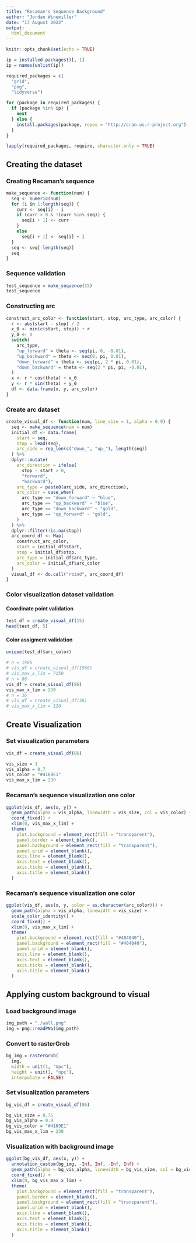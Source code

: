 ```yaml
---
title: "Recaman's Sequence Background"
author: "Jordan Winemiller"
date: "17 August 2022"
output:
  html_document
---
```



```r
knitr::opts_chunk$set(echo = TRUE)
```


```r
ip = installed.packages()[, 1]
ip = names(unlist(ip))

required_packages = c(
  "grid",
  "png",
  "tidyverse")

for (package in required_packages) {
  if (package %in% ip) {
    next
  } else {
    install.packages(package, repos = "http://cran.us.r-project.org")
  }
}

lapply(required_packages, require, character.only = TRUE)
```

## Creating the dataset

### Creating Recaman's sequence

```r
make_sequence <- function(num) {
  seq <- numeric(num)
  for (i in 1:length(seq)) {
    curr <- seq[i] - i
    if (curr > 0 & !(curr %in% seq)) {
      seq[i + 1] <- curr
    }
    else
      seq[i + 1] <- seq[i] + i
  }
  seq <- seq[-length(seq)]
  seq
}
```


### Sequence validation

```r
test_sequence = make_sequence(15)
test_sequence
```


### Constructing arc

```r
construct_arc_color <- function(start, stop, arc_type, arc_color) {
  r <- abs(start - stop) / 2
  x_0 <- min(c(start, stop)) + r
  y_0 <- 0
  switch(
    arc_type,
    "up_forward" = theta <- seq(pi, 0, -0.01),
    "up_backward" = theta <- seq(0, pi, 0.01), 
    "down_forward" = theta <- seq(pi, 2 * pi, 0.01),
    "down_backward" = theta <- seq(2 * pi, pi, -0.01), 
  )
  x <- r * cos(theta) + x_0 
  y <- r * sin(theta) + y_0
  df <- data.frame(x, y, arc_color)
}
```


### Create arc dataset

```r
create_visual_df <- function(num, line_size = 1, alpha = 0.9) {
  seq <- make_sequence(num = num)
  initial_df <- data.frame(
    start = seq,
    stop = lead(seq), 
    arc_side = rep_len(c("down_", "up_"), length(seq))
  ) %>% 
  dplyr::mutate(
    arc_direction = ifelse(
      stop - start > 0,
      "forward",
      "backward"),
    arc_type = paste0(arc_side, arc_direction),
    arc_color = case_when(
      arc_type == "down_forward" ~ "blue",
      arc_type == "up_backward" ~ "blue",
      arc_type == "down_backward" ~ "gold",
      arc_type == "up_forward" ~ "gold",
    )
  ) %>% 
  dplyr::filter(!is.na(stop))
  arc_coord_df <- Map(
    construct_arc_color,
    start = initial_df$start,
    stop = initial_df$stop,
    arc_type = initial_df$arc_type,
    arc_color = initial_df$arc_color
  )  
  visual_df <- do.call("rbind", arc_coord_df)
}
```


### Color visualization dataset validation

#### Coordinate point validation

```r
test_df = create_visual_df(15)
head(test_df, 5)
```


#### Color assigment validation

```r
unique(test_df$arc_color)
```



```r
# n = 1986
# vis_df = create_visual_df(1986)
# vis_max_x_lim = 7150
# n = 86
vis_df = create_visual_df(86)
vis_max_x_lim = 230
# n = 36
# vis_df = create_visual_df(36)
# vis_max_x_lim = 120

```


## Create Visualization

### Set visualization parameters

```r
vis_df = create_visual_df(86)

vis_size = 1
vis_alpha = 0.7
vis_color = "#4169E1"
vis_max_x_lim = 230
```


### Recaman's sequence visualization one color

```r
ggplot(vis_df, aes(x, y)) +
  geom_path(alpha = vis_alpha, linewidth = vis_size, col = vis_color) +
  coord_fixed() +
  xlim(0, vis_max_x_lim) +
  theme(
    plot.background = element_rect(fill = "transparent"),
    panel.border = element_blank(),
    panel.background = element_rect(fill = "transparent"),
    panel.grid = element_blank(),
    axis.line = element_blank(),
    axis.text = element_blank(),
    axis.ticks = element_blank(),
    axis.title = element_blank()
  ) 
```


### Recaman's sequence visualization one color

```r
ggplot(vis_df, aes(x, y, color = as.character(arc_color))) +
  geom_path(alpha = vis_alpha, linewidth = vis_size) +
  scale_color_identity() +
  coord_fixed() + 
  xlim(0, vis_max_x_lim) +
  theme(
    plot.background = element_rect(fill = "#404040"),
    panel.background = element_rect(fill = "#404040"),
    panel.grid = element_blank(),
    axis.line = element_blank(),
    axis.text = element_blank(),
    axis.ticks = element_blank(),
    axis.title = element_blank()
  ) 
```


## Applying custom background to visual

### Load background image

```r
img_path = "./wall.png"
img = png::readPNG(img_path)
```


### Convert to rasterGrob

```r
bg_img = rasterGrob(
  img,
  width = unit(1, "npc"),
  height = unit(1, "npc"),
  interpolate = FALSE)
```


### Set visualization parameters

```r
bg_vis_df = create_visual_df(86)

bg_vis_size = 0.75 
bg_vis_alpha = 0.9
bg_vis_color = "#4169E1"
bg_vis_max_x_lim = 230
```


### Visualization with background image

```r
ggplot(bg_vis_df, aes(x, y)) +
  annotation_custom(bg_img, -Inf, Inf, -Inf, Inf) +
  geom_path(alpha = bg_vis_alpha, linewidth = bg_vis_size, col = bg_vis_color) +
  coord_fixed() +
  xlim(0, bg_vis_max_x_lim) +
  theme(
    plot.background = element_rect(fill = "transparent"),
    panel.border = element_blank(),
    panel.background = element_rect(fill = "transparent"),
    panel.grid = element_blank(),
    axis.line = element_blank(),
    axis.text = element_blank(),
    axis.ticks = element_blank(),
    axis.title = element_blank()
  ) 
```
